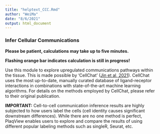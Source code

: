 ```yaml
---
title: "helptext_CCC.Rmd"
author: "WeiMa"
date: "8/6/2021"
output: html_document
---
```


### Infer Cellular Communications

**Please be patient, calculations may take up to five minutes.**

**Flashing orange bar indicates calculation is still in progress!**

Use this module to explore upregulated communications pathways within the tissue. This is made possible by 'CellChat' ([Jin et al, 2021](https://www.nature.com/articles/s41467-021-21246-9)). CellChat uses the most up-to-date, manually curated database of ligand-receptor interactions in combinations with state-of-the-art machine learning algorithms. For details on the methods employed by CellChat, please refer to their original publication.

**IMPORTANT:** Cell-to-cell communication inference results are highly subjected to how users label the cells (cell identity causes significant downstream differences). While there are no one method is perfect, PlaqView enables users to explore and compare the results of using different popular labeling methods such as singleR, Seurat, etc.
